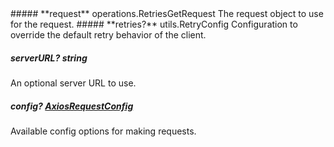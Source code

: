 
<Collapsible>
    ##### **request** operations.RetriesGetRequest
    The request object to use for the request.
    <Collapsible.Break/>
    <RetriesGetRequest/>
</Collapsible>

<Collapsible>
    ##### **retries?** utils.RetryConfig
    Configuration to override the default retry behavior of the client.
    <Collapsible.Break/>
    <Retryconfig/>
</Collapsible>

##### **serverURL?** string
An optional server URL to use.

##### **config?** [AxiosRequestConfig](https://axios-http.com/docs/req_config)
Available config options for making requests.

